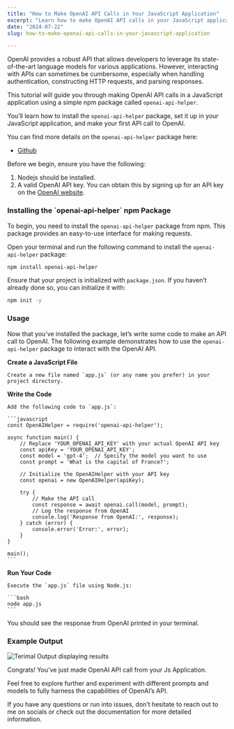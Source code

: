 ```yaml
---
title: "How to Make OpenAI API Calls in Your JavaScript Application"
excerpt: "Learn how to make OpenAI API calls in your JavaScript application using the `openai-api-helper` npm package in this step-by-step guide"
date: "2024-07-22"
slug: how-to-make-openai-api-calls-in-your-javascript-application

---
```


OpenAI provides a robust API that allows developers to leverage its state-of-the-art language models for various applications. However, interacting with APIs can sometimes be cumbersome, especially when handling authentication, constructing HTTP requests, and parsing responses.

This tutorial will guide you through making OpenAI API calls in a JavaScript application using a simple npm package called `openai-api-helper`.

You’ll learn how to install the `openai-api-helper` package, set it up in your JavaScript application, and make your first API call to OpenAI.

You can find more details on the `openai-api-helper` package here:

* <u>[Github](https://github.com/Buddhsen-tripathi/openai-api-helper)</u>
    
Before we begin, ensure you have the following:

1. Nodejs should be installed.   
2. A valid OpenAI API key. You can obtain this by signing up for an API key on the [OpenAI website](https://beta.openai.com/signup/).
    

<h3 class="text-2xl font-semibold text-primary my-4">Installing the `openai-api-helper` npm Package </h3>

To begin, you need to install the `openai-api-helper` package from npm. This package provides an easy-to-use interface for making requests.

Open your terminal and run the following command to install the `openai-api-helper` package:

```bash
npm install openai-api-helper
```

Ensure that your project is initialized with `package.json`. If you haven’t already done so, you can initialize it with:

```bash
npm init -y
```

<h3 class="text-2xl font-semibold text-primary my-4">Usage </h3>

Now that you’ve installed the package, let’s write some code to make an API call to OpenAI. The following example demonstrates how to use the `openai-api-helper` package to interact with the OpenAI API.

**Create a JavaScript File**
    
    Create a new file named `app.js` (or any name you prefer) in your project directory.
    
**Write the Code**
    
    Add the following code to `app.js`:
    
    ```javascript
    const OpenAIHelper = require('openai-api-helper');
    
    async function main() {
        // Replace 'YOUR_OPENAI_API_KEY' with your actual OpenAI API key
        const apiKey = 'YOUR_OPENAI_API_KEY';
        const model = 'gpt-4';  // Specify the model you want to use
        const prompt = 'What is the capital of France?';
    
        // Initialize the OpenAIHelper with your API key
        const openai = new OpenAIHelper(apiKey);
    
        try {
            // Make the API call
            const response = await openai.call(model, prompt);
            // Log the response from OpenAI
            console.log('Response from OpenAI:', response);
        } catch (error) {
            console.error('Error:', error);
        }
    }
    
    main();
    ```

**Run Your Code**
    
    Execute the `app.js` file using Node.js:
    
    ```bash
    node app.js
    ```
    

You should see the response from OpenAI printed in your terminal.

<h3 class="text-2xl font-semibold text-primary my-4">Example Output </h3>

![Terimal Output displaying results](/blog-images/rungpt.png)

Congrats! You've just made OpenAI API call from your Js Application.

Feel free to explore further and experiment with different prompts and models to fully harness the capabilities of OpenAI’s API.

If you have any questions or run into issues, don’t hesitate to reach out to me on socials or check out the documentation for more detailed information.